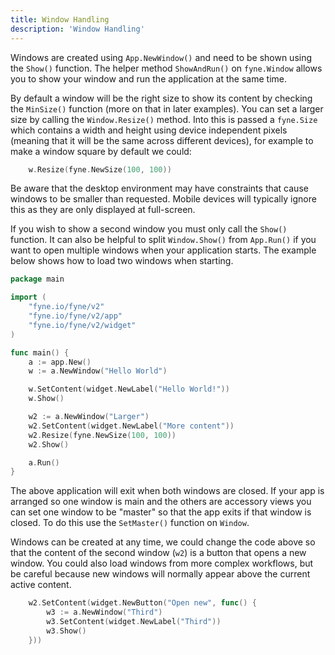 ```yaml
---
title: Window Handling
description: 'Window Handling'
---
```


Windows are created using `App.NewWindow()` and need to be shown using
the `Show()` function. The helper method `ShowAndRun()` on `fyne.Window`
allows you to show your window and run the application at the same time.

By default a window will be the right size to show its content
by checking the `MinSize()` function (more on that in later examples).
You can set a larger size by calling the `Window.Resize()` method.
Into this is passed a `fyne.Size` which contains a width and height using
device independent pixels (meaning that it will be the same across different
devices), for example to make a window square by default we could:

```go
	w.Resize(fyne.NewSize(100, 100))
```

Be aware that the desktop environment may have constraints that cause
windows to be smaller than requested. Mobile devices will typically
ignore this as they are only displayed at full-screen.

If you wish to show a second window you must only call the `Show()`
function. It can also be helpful to split `Window.Show()` from `App.Run()`
if you want to open multiple windows when your application starts.
The example below shows how to load two windows when starting.

```go
package main

import (
	"fyne.io/fyne/v2"
	"fyne.io/fyne/v2/app"
	"fyne.io/fyne/v2/widget"
)

func main() {
	a := app.New()
	w := a.NewWindow("Hello World")

	w.SetContent(widget.NewLabel("Hello World!"))
	w.Show()

	w2 := a.NewWindow("Larger")
	w2.SetContent(widget.NewLabel("More content"))
	w2.Resize(fyne.NewSize(100, 100))
	w2.Show()

	a.Run()
}
```

The above application will exit when both windows are closed. If your app
is arranged so one window is main and the others are accessory views you
can set one window to be "master" so that the app exits if that window
is closed. To do this use the `SetMaster()` function on `Window`.

Windows can be created at any time, we could change the code above so that
the content of the second window (`w2`) is a button that opens a new
window. You could also load windows from more complex workflows, but be
careful because new windows will normally appear above the current active
content.

```go
	w2.SetContent(widget.NewButton("Open new", func() {
		w3 := a.NewWindow("Third")
		w3.SetContent(widget.NewLabel("Third"))
		w3.Show()
	}))
```

